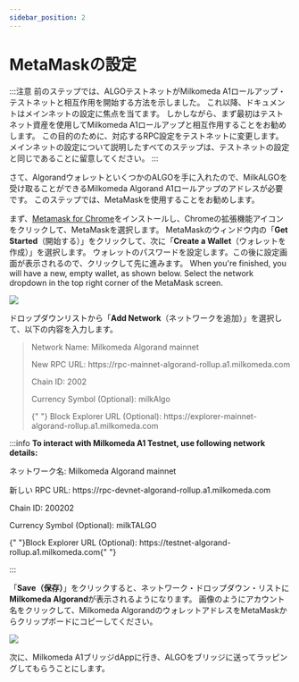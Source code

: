 ```yaml
---
sidebar_position: 2
---
```



# MetaMaskの設定

:::注意
前のステップでは、ALGOテストネットがMilkomeda A1ロールアップ・テストネットと相互作用を開始する方法を示しました。 これ以降、ドキュメントはメインネットの設定に焦点を当てます。 しかしながら、まず最初はテストネット資産を使用してMilkomeda A1ロールアップと相互作用することをお勧めします。 この目的のために、対応するRPC設定をテストネットに変更します。 メインネットの設定について説明したすべてのステップは、テストネットの設定と同じであることに留意してください。
:::

さて、AlgorandウォレットといくつかのALGOを手に入れたので、MilkALGOを受け取ることができるMilkomeda Algorand A1ロールアップのアドレスが必要です。 このステップでは、MetaMaskを使用することをお勧めします。

まず、[Metamask for Chrome](https://chrome.google.com/webstore/detail/metamask/nkbihfbeogaeaoehlefnkodbefgpgknn)をインストールし、Chromeの拡張機能アイコン<img src={puzzleIcon} alt="" className="img-icon" /> をクリックして、MetaMaskを選択します。 MetaMaskのウィンドウ内の「**Get Started**（開始する）」をクリックして、次に「**Create a Wallet**（ウォレットを作成）」を選択します。 ウォレットのパスワードを設定します。この後に設定画面が表示されるので、クリックして先に進みます。 When you're finished, you will have a new, empty wallet, as shown below. Select the network dropdown in the top right corner of the MetaMask screen.

![](/img/algorand-eth.png)

ドロップダウンリストから「**Add Network**（ネットワークを追加）」を選択して、以下の内容を入力します。

> Network Name: Milkomeda Algorand mainnet
> 
> <p> New RPC URL: https://rpc-mainnet-algorand-rollup.a1.milkomeda.com </p>
> 
> Chain ID: 2002
> 
> Currency Symbol (Optional): milkAlgo
> 
> <p>
>   {" "}
>   Block Explorer URL (Optional): https://explorer-mainnet-algorand-rollup.a1.milkomeda.com
> </p>
:::info
**To interact with Milkomeda A1 Testnet, use following network details:**

ネットワーク名: Milkomeda Algorand mainnet
<p> 新しい RPC URL: https://rpc-devnet-algorand-rollup.a1.milkomeda.com </p>
<p>Chain ID: 200202</p>
<p>Currency Symbol (Optional): milkTALGO</p>
<p>
  {" "}Block Explorer URL (Optional): https://testnet-algorand-rollup.a1.milkomeda.com{" "}
</p>
:::

「**Save（保存）**」をクリックすると、ネットワーク・ドロップダウン・リストに**Milkomeda Algorand**が表示されるようになります。 画像のようにアカウント名をクリックして、Milkomeda AlgorandのウォレットアドレスをMetaMaskからクリップボードにコピーしてください。

![](/img/algorand-milk.png)

次に、Milkomeda A1ブリッジdAppに行き、ALGOをブリッジに送ってラッピングしてもらうことにします。
